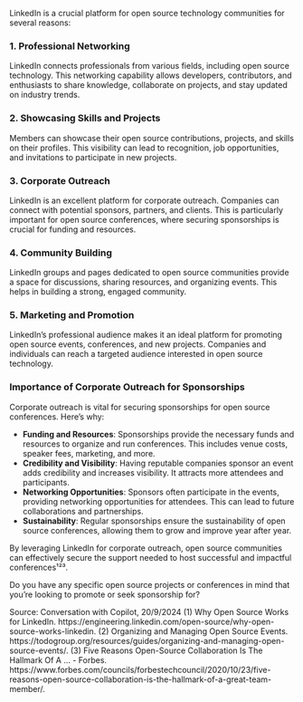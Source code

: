 LinkedIn is a crucial platform for open source technology communities for several reasons:

### **1. Professional Networking**
LinkedIn connects professionals from various fields, including open source technology. This networking capability allows developers, contributors, and enthusiasts to share knowledge, collaborate on projects, and stay updated on industry trends.

### **2. Showcasing Skills and Projects**
Members can showcase their open source contributions, projects, and skills on their profiles. This visibility can lead to recognition, job opportunities, and invitations to participate in new projects.

### **3. Corporate Outreach**
LinkedIn is an excellent platform for corporate outreach. Companies can connect with potential sponsors, partners, and clients. This is particularly important for open source conferences, where securing sponsorships is crucial for funding and resources.

### **4. Community Building**
LinkedIn groups and pages dedicated to open source communities provide a space for discussions, sharing resources, and organizing events. This helps in building a strong, engaged community.

### **5. Marketing and Promotion**
LinkedIn's professional audience makes it an ideal platform for promoting open source events, conferences, and new projects. Companies and individuals can reach a targeted audience interested in open source technology.

### **Importance of Corporate Outreach for Sponsorships**
Corporate outreach is vital for securing sponsorships for open source conferences. Here’s why:

- **Funding and Resources**: Sponsorships provide the necessary funds and resources to organize and run conferences. This includes venue costs, speaker fees, marketing, and more.
- **Credibility and Visibility**: Having reputable companies sponsor an event adds credibility and increases visibility. It attracts more attendees and participants.
- **Networking Opportunities**: Sponsors often participate in the events, providing networking opportunities for attendees. This can lead to future collaborations and partnerships.
- **Sustainability**: Regular sponsorships ensure the sustainability of open source conferences, allowing them to grow and improve year after year.

By leveraging LinkedIn for corporate outreach, open source communities can effectively secure the support needed to host successful and impactful conferences¹²³.

Do you have any specific open source projects or conferences in mind that you're looking to promote or seek sponsorship for?

Source: Conversation with Copilot, 20/9/2024
(1) Why Open Source Works for LinkedIn. https://engineering.linkedin.com/open-source/why-open-source-works-linkedin.
(2) Organizing and Managing Open Source Events. https://todogroup.org/resources/guides/organizing-and-managing-open-source-events/.
(3) Five Reasons Open-Source Collaboration Is The Hallmark Of A ... - Forbes. https://www.forbes.com/councils/forbestechcouncil/2020/10/23/five-reasons-open-source-collaboration-is-the-hallmark-of-a-great-team-member/.
